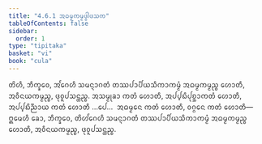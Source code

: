 ```yaml
---
title: "4.6.1 ᩋᨵᨾ᩠ᨾᨠᨾ᩠ᨾᨴ᩠ᩅᩤᨴᩈᨠ"
tableOfContents: false
sidebar:
  order: 1
type: "tipitaka"
basket: "vi"
book: "cula"
---
```



<DynamicBreadcrumb />

<Division number="208" book="cula">

<Paragraph number="861" book="cula">
ᨲᩦᩉᩥ, ᨽᩥᨠ᩠ᨡᩅᩮ, ᩋᩘᨣᩮᩉᩥ ᩈᨾᨶ᩠ᨶᩣᨣᨲᩴ ᨲᩔᨸᩣᨸᩥᨿᩈᩥᨠᩣᨠᨾ᩠ᨾᩴ ᩋᨵᨾ᩠ᨾᨠᨾ᩠ᨾᨬ᩠ᨧ ᩉᩮᩣᨲᩥ, ᩋᩅᩥᨶᨿᨠᨾ᩠ᨾᨬ᩠ᨧ, ᨴᩩᩅᩪᨸᩈᨶ᩠ᨲᨬ᩠ᨧ. ᩋᩈᨾ᩠ᨾᩩᨡᩣ ᨠᨲᩴ ᩉᩮᩣᨲᩥ, ᩋᨸ᩠ᨸᨭᩥᨸᩩᨧ᩠ᨨᩣᨠᨲᩴ ᩉᩮᩣᨲᩥ, ᩋᨸ᩠ᨸᨭᩥᨬ᩠ᨬᩣᨿ ᨠᨲᩴ ᩉᩮᩣᨲᩥ …ᨸᩮ…  ᩋᨵᨾ᩠ᨾᩮᨶ ᨠᨲᩴ ᩉᩮᩣᨲᩥ, ᩅᨣ᩠ᨣᩮᨶ ᨠᨲᩴ ᩉᩮᩣᨲᩥ—  ᩍᨾᩮᩉᩥ ᨡᩮᩣ, ᨽᩥᨠ᩠ᨡᩅᩮ, ᨲᩦᩉᩘᨣᩮᩉᩥ ᩈᨾᨶ᩠ᨶᩣᨣᨲᩴ ᨲᩔᨸᩣᨸᩥᨿᩈᩥᨠᩣᨠᨾ᩠ᨾᩴ ᩋᨵᨾ᩠ᨾᨠᨾ᩠ᨾᨬ᩠ᨧ ᩉᩮᩣᨲᩥ, ᩋᩅᩥᨶᨿᨠᨾ᩠ᨾᨬ᩠ᨧ, ᨴᩩᩅᩪᨸᩈᨶ᩠ᨲᨬ᩠ᨧ.
</Paragraph>
</Division>